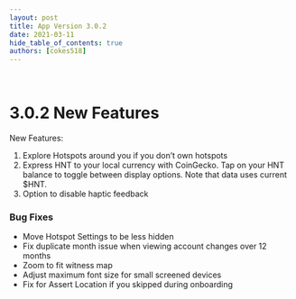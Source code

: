 ```yaml
---
layout: post
title: App Version 3.0.2
date: 2021-03-11
hide_table_of_contents: true
authors: [cokes518]
---
```


&nbsp;

# 3.0.2 New Features

New Features:

1. Explore Hotspots around you if you don’t own hotspots
2. Express HNT to your local currency with CoinGecko. Tap on your HNT balance to toggle between
   display options. Note that data uses current $HNT.
3. Option to disable haptic feedback

<!--truncate-->

### Bug Fixes

- Move Hotspot Settings to be less hidden
- Fix duplicate month issue when viewing account changes over 12 months
- Zoom to fit witness map
- Adjust maximum font size for small screened devices
- Fix for Assert Location if you skipped during onboarding
